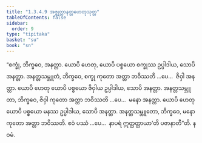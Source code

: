 ```yaml
---
title: "1.3.4.9 အဇ္ဈတ္တာနတ္တဟေတုသုတ္တ"
tableOfContents: false
sidebar:
  order: 9
type: "tipitaka"
basket: "su"
book: "sn"
---
```



<DynamicBreadcrumb />

<Division number="142" book="sn" e="ch" v="18" p="300">

<Paragraph number="799" book="sn">
“စက္ခုံ, ဘိက္ခဝေ, အနတ္တာ. ယောပိ ဟေတု, ယောပိ ပစ္စယော စက္ခုဿ ဥပ္ပါဒါယ, သောပိ အနတ္တာ. အနတ္တသမ္ဘူတံ, ဘိက္ခဝေ, စက္ခု ကုတော အတ္တာ ဘဝိဿတိ …ပေ…  ဇိဝှါ အနတ္တာ. ယောပိ ဟေတု ယောပိ ပစ္စယော ဇိဝှါယ ဥပ္ပါဒါယ, သောပိ အနတ္တာ. အနတ္တသမ္ဘူတာ, ဘိက္ခဝေ, ဇိဝှါ ကုတော အတ္တာ ဘဝိဿတိ …ပေ…  မနော အနတ္တာ. ယောပိ ဟေတု ယောပိ ပစ္စယော မနဿ ဥပ္ပါဒါယ, သောပိ အနတ္တာ. အနတ္တသမ္ဘူတော, ဘိက္ခဝေ, မနော ကုတော အတ္တာ ဘဝိဿတိ. ဧဝံ ပဿံ …ပေ…  နာပရံ ဣတ္ထတ္တာယာ’တိ ပဇာနာတီ”တိ.

</Paragraph>
</Division>

<Paragraph number="800" type="center" book="sn">
နဝမံ.
</Paragraph>